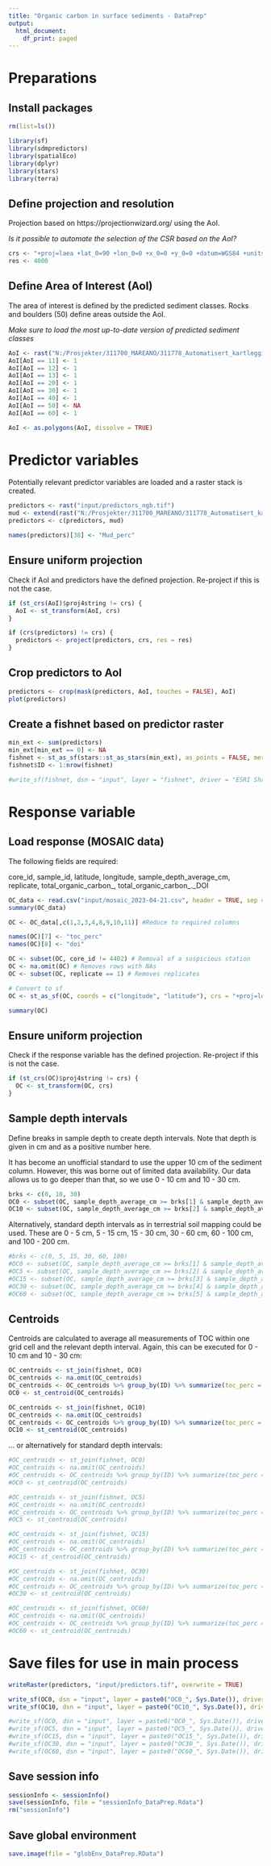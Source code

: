 ```yaml
---
title: "Organic carbon in surface sediments - DataPrep"
output:
  html_document:
    df_print: paged
---
```


# Preparations

## Install packages

```r
rm(list=ls())

library(sf)
library(sdmpredictors)
library(spatialEco)
library(dplyr)
library(stars)
library(terra)
```


## Define projection and resolution

Projection based on https://projectionwizard.org/ using the AoI.

*Is it possible to automate the selection of the CSR based on the AoI?*

```r
crs <- "+proj=laea +lat_0=90 +lon_0=0 +x_0=0 +y_0=0 +datum=WGS84 +units=m +no_defs" 
res <- 4000
```


## Define Area of Interest (AoI)

The area of interest is defined by the predicted sediment classes. Rocks and boulders (50) define areas outside the AoI.

*Make sure to load the most up-to-date version of predicted sediment classes*

```r
AoI <- rast("N:/Prosjekter/311700_MAREANO/311778_Automatisert_kartlegging/Kornstørrelse/R/GrainSize/output/GrainSizeReg_folk8_classes_2023-06-28.tif")
AoI[AoI == 11] <- 1
AoI[AoI == 12] <- 1
AoI[AoI == 13] <- 1
AoI[AoI == 20] <- 1
AoI[AoI == 30] <- 1
AoI[AoI == 40] <- 1
AoI[AoI == 50] <- NA
AoI[AoI == 60] <- 1

AoI <- as.polygons(AoI, dissolve = TRUE)
```


# Predictor variables

Potentially relevant predictor variables are loaded and a raster stack is created.

```r
predictors <- rast("input/predictors_ngb.tif")
mud <- extend(rast("N:/Prosjekter/311700_MAREANO/311778_Automatisert_kartlegging/Kornstørrelse/R/GSM_model/output/mud_2023-06-30.tif"), predictors)
predictors <- c(predictors, mud)

names(predictors)[38] <- "Mud_perc"
```


## Ensure uniform projection

Check if AoI and predictors have the defined projection. Re-project if this is not the case.

```r
if (st_crs(AoI)$proj4string != crs) {
  AoI <- st_transform(AoI, crs)
}

if (crs(predictors) != crs) {
  predictors <- project(predictors, crs, res = res)
}
```


## Crop predictors to AoI

```r
predictors <- crop(mask(predictors, AoI, touches = FALSE), AoI)
plot(predictors)
```


## Create a fishnet based on predictor raster

```r
min_ext <- sum(predictors)
min_ext[min_ext == 0] <- NA
fishnet <- st_as_sf(stars::st_as_stars(min_ext), as_points = FALSE, merge = FALSE)
fishnet$ID <- 1:nrow(fishnet)

#write_sf(fishnet, dsn = "input", layer = "fishnet", driver = "ESRI Shapefile")
```


# Response variable

## Load response (MOSAIC data)

The following fields are required:

core_id, sample_id, latitude, longitude, sample_depth_average_cm, replicate, total_organic_carbon_, total_organic_carbon_._DOI

```r
OC_data <- read.csv("input/mosaic_2023-04-21.csv", header = TRUE, sep = ",")
summary(OC_data)

OC <- OC_data[,c(1,2,3,4,8,9,10,11)] #Reduce to required columns

names(OC)[7] <- "toc_perc"
names(OC)[8] <- "doi"

OC <- subset(OC, core_id != 4402) # Removal of a suspicious station
OC <- na.omit(OC) # Removes rows with NAs
OC <- subset(OC, replicate == 1) # Removes replicates

# Convert to sf
OC <- st_as_sf(OC, coords = c("longitude", "latitude"), crs = "+proj=longlat +datum=WGS84 +no_defs")

summary(OC)
```


## Ensure uniform projection

Check if the response variable has the defined projection. Re-project if this is not the case.

```r
if (st_crs(OC)$proj4string != crs) {
  OC <- st_transform(OC, crs)
}
```


## Sample depth intervals

Define breaks in sample depth to create depth intervals. Note that depth is given in cm and as a positive number here.

It has become an unofficial standard to use the upper 10 cm of the sediment column. However, this was borne out of limited data availability. Our data allows us to go deeper than that, so we use 0 - 10 cm and 10 - 30 cm.

```r
brks <- c(0, 10, 30)
OC0 <- subset(OC, sample_depth_average_cm >= brks[1] & sample_depth_average_cm < brks[2])
OC10 <- subset(OC, sample_depth_average_cm >= brks[2] & sample_depth_average_cm < brks[3])
```


Alternatively, standard depth intervals as in terrestrial soil mapping could be used. These are 0 - 5 cm, 5 - 15 cm, 15 - 30 cm, 30 - 60 cm, 60 - 100 cm, and 100 - 200 cm.

```r
#brks <- c(0, 5, 15, 30, 60, 100)
#OC0 <- subset(OC, sample_depth_average_cm >= brks[1] & sample_depth_average_cm < brks[2])
#OC5 <- subset(OC, sample_depth_average_cm >= brks[2] & sample_depth_average_cm < brks[3])
#OC15 <- subset(OC, sample_depth_average_cm >= brks[3] & sample_depth_average_cm < brks[4])
#OC30 <- subset(OC, sample_depth_average_cm >= brks[4] & sample_depth_average_cm < brks[5])
#OC60 <- subset(OC, sample_depth_average_cm >= brks[5] & sample_depth_average_cm < brks[6])
```


## Centroids

Centroids are calculated to average all measurements of TOC within one grid cell and the relevant depth interval. Again, this can be executed for 0 - 10 cm and 10 - 30 cm:

```r
OC_centroids <- st_join(fishnet, OC0)
OC_centroids <- na.omit(OC_centroids)
OC_centroids <- OC_centroids %>% group_by(ID) %>% summarize(toc_perc = mean(toc_perc, na.rm = TRUE))
OC0 <- st_centroid(OC_centroids)

OC_centroids <- st_join(fishnet, OC10)
OC_centroids <- na.omit(OC_centroids)
OC_centroids <- OC_centroids %>% group_by(ID) %>% summarize(toc_perc = mean(toc_perc, na.rm = TRUE))
OC10 <- st_centroid(OC_centroids)
```

... or alternatively for standard depth intervals:

```r
#OC_centroids <- st_join(fishnet, OC0)
#OC_centroids <- na.omit(OC_centroids)
#OC_centroids <- OC_centroids %>% group_by(ID) %>% summarize(toc_perc = mean(toc_perc, na.rm = #TRUE))
#OC0 <- st_centroid(OC_centroids)

#OC_centroids <- st_join(fishnet, OC5)
#OC_centroids <- na.omit(OC_centroids)
#OC_centroids <- OC_centroids %>% group_by(ID) %>% summarize(toc_perc = mean(toc_perc, na.rm = #TRUE))
#OC5 <- st_centroid(OC_centroids)

#OC_centroids <- st_join(fishnet, OC15)
#OC_centroids <- na.omit(OC_centroids)
#OC_centroids <- OC_centroids %>% group_by(ID) %>% summarize(toc_perc = mean(toc_perc, na.rm = #TRUE))
#OC15 <- st_centroid(OC_centroids)

#OC_centroids <- st_join(fishnet, OC30)
#OC_centroids <- na.omit(OC_centroids)
#OC_centroids <- OC_centroids %>% group_by(ID) %>% summarize(toc_perc = mean(toc_perc, na.rm = #TRUE))
#OC30 <- st_centroid(OC_centroids)

#OC_centroids <- st_join(fishnet, OC60)
#OC_centroids <- na.omit(OC_centroids)
#OC_centroids <- OC_centroids %>% group_by(ID) %>% summarize(toc_perc = mean(toc_perc, na.rm = #TRUE))
#OC60 <- st_centroid(OC_centroids)
```


# Save files for use in main process

```r
writeRaster(predictors, "input/predictors.tif", overwrite = TRUE)
```


```r
write_sf(OC0, dsn = "input", layer = paste0("OC0_", Sys.Date()), driver = "ESRI Shapefile")
write_sf(OC10, dsn = "input", layer = paste0("OC10_", Sys.Date()), driver = "ESRI Shapefile")
```


```r
#write_sf(OC0, dsn = "input", layer = paste0("OC0_", Sys.Date()), driver = "ESRI Shapefile")
#write_sf(OC5, dsn = "input", layer = paste0("OC5_", Sys.Date()), driver = "ESRI Shapefile")
#write_sf(OC15, dsn = "input", layer = paste0("OC15_", Sys.Date()), driver = "ESRI Shapefile")
#write_sf(OC30, dsn = "input", layer = paste0("OC30_", Sys.Date()), driver = "ESRI Shapefile")
#write_sf(OC60, dsn = "input", layer = paste0("OC60_", Sys.Date()), driver = "ESRI Shapefile")
```


## Save session info

```r
sessionInfo <- sessionInfo()
save(sessionInfo, file = "sessionInfo_DataPrep.Rdata")
rm("sessionInfo")
```


## Save global environment

```r
save.image(file = "globEnv_DataPrep.RData")
```

